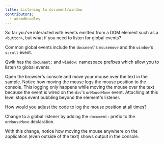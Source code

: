 ```yaml
---
title: Listening to document/window
contributors:
  - adamdbradley
---
```


So far you've interacted with events emitted from a DOM element such as a `<button>`, but what if you need to listen for global events?

Common global events include the `document`'s `mousemove` and the `window`'s `scroll` event.

Qwik has the `document:` and `window:` namespace prefixes which allow you to listen to global events.

Open the browser's console and move your mouse over the text in the sample. Notice how moving the mouse logs the mouse position to the console. This logging only happens while moving the mouse over the text because the event is wired on the `div`'s `onMouseMove` event. Attaching at this level stops event bubbling beyond the element's listener.

How would you adjust the code to log the mouse position at all times?

Change to a global listener by adding the `document:` prefix to the `onMouseMove` declaration.

With this change, notice how moving the mouse anywhere on the application (even outside of the text) shows output in the console.
